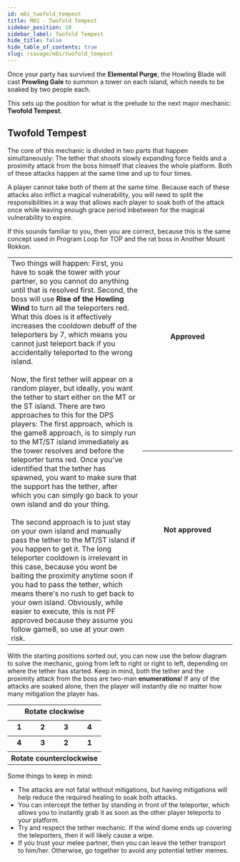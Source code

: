 ```yaml
---
id: m8s_twofold_tempest
title: M8S - Twofold Tempest
sidebar_position: 10
sidebar_label: Twofold Tempest
hide_title: false
hide_table_of_contents: true
slug: /savage/m8s/twofold_tempest
---
```


Once your party has survived the <strong>Elemental Purge</strong>, the Howling Blade will cast <strong>Prowling Gale</strong> to summon a tower on each island, which needs to be soaked by two people each.

<KittenAsset path='m8s/twofold_tempest_setup.png' wrapper='div' width='50%' />

This sets up the position for what is the prelude to the next major mechanic: <strong>Twofold Tempest</strong>. 

## Twofold Tempest

The core of this mechanic is divided in two parts that happen simultaneously: The tether that shoots slowly expanding force fields and a proximity attack from the boss himself that cleaves the whole platform. Both of these attacks happen at the same time and up to four times.

A player cannot take both of them at the same time. Because each of these attacks also inflict a magical vulnerability, you will need to split the responsibilities in a way that allows each player to soak both of the attack once while leaving enough grace period inbetween for the magical vulnerability to expire.

If this sounds familiar to you, then you are correct, because this is the same concept used in Program Loop for TOP and the rat boss in Another Mount Rokkon.

<table>
    <tr>
        <td rowspan='4' colspan='6' width='60%'>Two things will happen: First, you have to soak the tower with your partner, so you cannot do anything until that is resolved first. Second, the boss will use <strong>Rise of the Howling Wind</strong> to turn all the teleporters red. What this does is it effectively increases the cooldown debuff of the teleporters by 7, which means you cannot just teleport back if you accidentally teleported to the wrong island.<br /><br />Now, the first tether will appear on a random player, but ideally, you want the tether to start either on the MT or the ST island. There are two approaches to this for the DPS players: The first approach, which is the game8 approach, is to simply run to the MT/ST island immediately as the tower resolves and before the teleporter turns red. Once you've identified that the tether has spawned, you want to make sure that the support has the tether, after which you can simply go back to your own island and do your thing.<br /><br />The second approach is to just stay on your own island and manually pass the tether to the MT/ST island if you happen to get it. The long teleporter cooldown is irrelevant in this case, because you wont be baiting the proximity anytime soon if you had to pass the tether, which means there's no rush to get back to your own island. Obviously, while easier to execute, this is not PF approved because they assume you follow game8, so use at your own risk.</td>
        <th colspan='6'>Approved</th>
    </tr>
    <tr>
        <td colspan='6'><KittenAsset path='m8s/twofold_tempest_approved.webm' /></td>
    </tr>
    <tr>
        <th colspan='6'>Not approved</th>
    </tr>
    <tr>
        <td colspan='6'><KittenAsset path='m8s/twofold_tempest_not_approved.webm' /></td>
    </tr>
</table>

With the starting positions sorted out, you can now use the below diagram to solve the mechanic, going from left to right or right to left, depending on where the tether has started. Keep in mind, both the tether and the proximity attack from the boss are two-man **enumerations**! If any of the attacks are soaked alone, then the player will instantly die no matter how many mitigation the player has.

<table>
    <tr>
        <th colspan='4'>Rotate clockwise</th>
    </tr>
    <tr>
        <td colspan='2'><KittenAsset path='m8s/twofold_tempest_mt_start_northwest_pov.webm' /></td>
        <td colspan='2'><KittenAsset path='m8s/twofold_tempest_mt_start_northeast_pov.webm' /></td>
    </tr>
    <tr>
        <th><center>1</center></th>
        <th><center>2</center></th>
        <th><center>3</center></th>
        <th><center>4</center></th>
    </tr>
    <tr>
        <td><KittenAsset path='m8s/twofold_tempest_part1.png' /></td>
        <td><KittenAsset path='m8s/twofold_tempest_part2.png' /></td>
        <td><KittenAsset path='m8s/twofold_tempest_part3.png' /></td>
        <td><KittenAsset path='m8s/twofold_tempest_part4.png' /></td>
    </tr>
    <tr>
        <th><center>4</center></th>
        <th><center>3</center></th>
        <th><center>2</center></th>
        <th><center>1</center></th>
    </tr>
    <tr>
        <td colspan='2'><KittenAsset path='m8s/twofold_tempest_st_start_northwest_pov.webm' /></td>
        <td colspan='2'><KittenAsset path='m8s/twofold_tempest_st_start_northeast_pov.webm' /></td>
    </tr>
    <tr>
        <th colspan='4'>Rotate counterclockwise</th>
    </tr>
</table>

Some things to keep in mind:
- The attacks are not fatal without mitigations, but having mitigations will help reduce the required healing to soak both attacks.
- You can intercept the tether by standing in front of the teleporter, which allows you to instantly grab it as soon as the other player teleports to your platform.
- Try and respect the tether mechanic. If the wind dome ends up covering the teleporters, then it will likely cause a wipe.
- If you trust your melee partner, then you can leave the tether transport to him/her. Otherwise, go together to avoid any potential tether memes.